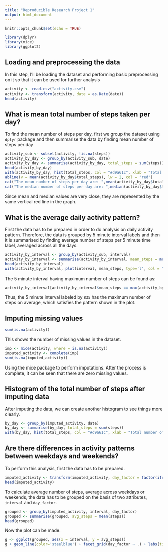 ```yaml
---
title: "Reproducible Research Project 1"
output: html_document
---
```


```r
knitr::opts_chunk$set(echo = TRUE)
```
```r
library(dplyr)
library(mice)
library(ggplot2)
```

## Loading and preprocessing the data

In this step, I'll be loading the dataset and performing basic preprocessing on it so that it can be used for further analysis

```r
activity <- read.csv("activity.csv")
activity <- transform(activity, date = as.Date(date))
head(activity)
```

## What is mean total number of steps taken per day?

To find the mean number of steps per day, first we group the dataset using `dplyr` package and then summarise the data by finding mean number of steps per day

```r
activity_sub <- subset(activity, !is.na(steps))
activity_by_day <- group_by(activity_sub, date)
activity_by_day <- summarise(activity_by_day, total_steps = sum(steps))
head(activity_by_day)
with(activity_by_day, hist(total_steps, col = "#d9a61c", xlab = "Total number of steps by day", main = "Histogram of Total steps by day"))
abline(v = mean(activity_by_day$total_steps), lw = 2, col = "red")
cat("The mean number of steps per day are: ",mean(activity_by_day$total_steps))
cat("The median number of steps per day are: ",median(activity_by_day$total_steps))
```

Since mean and median values are very close, they are represented by the same vertical red line in the graph.

## What is the average daily activity pattern?
First the data has to be prepared in order to do analysis on daily activity pattern. Therefore, the data is grouped by 5 minute interval labels and then it is summarised by finding average number of steps per 5 minute time label, averaged across all the days.
```r
activity_by_interval <- group_by(activity_sub, interval)
activity_by_interval <- summarise(activity_by_interval, mean_steps = mean(steps))
head(activity_by_interval)
with(activity_by_interval, plot(interval, mean_steps, type='l', col = "#0080FF", xlab = "5 minute intervals", ylab = "Average number of steps", main = "Average daily activity pattern"))
```
The 5 minute interval having maximum number of steps can be found as:
```r
activity_by_interval[activity_by_interval$mean_steps == max(activity_by_interval$mean_steps),]
```
Thus, the 5 minute interval labeled by `835` has the maximum number of steps on average, which satisfies the pattern shown in the plot.

## Imputing missing values
```r
sum(is.na(activity))
```
This shows the number of missing values in the dataset.
```r
imp <- mice(activity, where = is.na(activity))
imputed_activity <- complete(imp)
sum(is.na(imputed_activity))
```
Using the mice package to perform imputations. After the process is complete, it can be seen that there are zero missing values.

## Histogram of the total number of steps after imputing data
After imputing the data, we can create another histogram to see things more clearly.
``` r
by_day <- group_by(imputed_activity, date)
by_day <- summarise(by_day, total_steps = sum(steps))
with(by_day, hist(total_steps, col = "#d9a61c", xlab = "Total number of steps by day", main = "Histogram of Total steps by day"))
```

## Are there differences in activity patterns between weekdays and weekends?
To perform this analysis, first the data has to be prepared.
```r
imputed_activity <- transform(imputed_activity, day_factor = factor(ifelse(weekdays(date) %in% c("Saturday","Sunday"), "weekend","weekday")))
head(imputed_activity)
```
To calculate average number of steps, average across weekdays or weekends, the data has to be grouped on the basis of two attributes, `interval` and `day_factor`.
```r
grouped <- group_by(imputed_activity, interval, day_factor)
grouped <- summarise(grouped, avg_steps = mean(steps))
head(grouped)
```
Now the plot can be made.
``` r
g <- ggplot(grouped, aes(x = interval, y = avg_steps))
g + geom_line(color='steelblue') + facet_grid(day_factor ~ .) + labs(title = "Activity patterns between weekdays and weekends", y = "Number of Steps")
```
